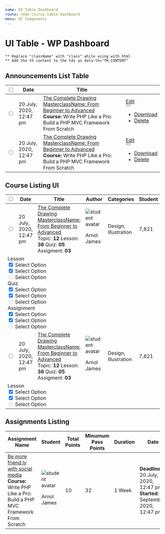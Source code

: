 ```yaml
---
name: UI Table Dashboard
route: /mdx-css/ui-table-dashboard
menu: UI Components
---
```



# UI Table - WP Dashboard

`** Replace "className" with "class" while using with html` <br />
`** Add the th content to the tds as data-th="TH_CONTENT"`

## Announcements List Table

<Playground>
	<div className="tutor-ui-table-wrapper tutor-dashboard-page">
		<table className="tutor-ui-table tutor-ui-table-responsive table-dashboard-announcements-list td-align-middle">
			<thead>
				<tr>
					<th>
						<div className="d-flex">
							<input type="checkbox" className="tutor-form-check-input" />
						</div>
					</th>
					<th>
						<div className="tutor-text-regular-small tutor-color-text-subsued">Date</div>
					</th>
					<th>
						<div className="tutor-text-regular-small tutor-color-text-subsued">Title</div>
					</th>
					<th className="tutor-shrink"></th>
				</tr>
			</thead>
			<tbody>
				<tr>
					<td data-th="Checkbox">
						<div className="td-checkbox d-flex ">
							<input type="checkbox" className="tutor-form-check-input" />
						</div>
					</td>
					<td data-th="Date">
						<div className="td-datetime tutor-text-regular-caption tutor-color-text-primary">
							20 July, 2020, <br /> 12:47 pm
						</div>
					</td>
					<td data-th="Announcements" className="column-fullwidth">
						<div className="td-course tutor-color-text-primary tutor-text-medium-body">
							<a href="#">The Complete Drawing MasterclassName: From Beginner to Advanced</a>
							<div className="tutor-mt-0">
								<span className="tutor-color-text-subsued tutor-text-medium-small">
									<strong className="tutor-color-text-subsued">Course: </strong>Write PHP Like a Pro: Build a PHP MVC
									Framework From Scratch
								</span>
							</div>
						</div>
					</td>
					<td data-th="Actions">
						<div className="inline-flex-center td-action-btns">
							<a href="#" className="tutor-btn tutor-btn-wordpress-outline tutor-btn-sm">
								Edit
							</a>
							<div className="tutor-popup-opener">
								<button
									type="button"
									className="popup-btn"
									data-tutor-popup-target="table-dashboard-announcements-list-1"
								>
									<span className="toggle-icon"></span>
								</button>
								<ul id="table-dashboard-announcements-list-1" className="popup-menu">
									<li>
										<a href="#">
											<span className="icon tutor-v2-icon-test icon-msg-archive-filled tutor-color-design-white"></span>
											<span className="tutor-text-regular-body tutor-color-text-white">Download</span>
										</a>
									</li>
									<li>
										<a href="#">
											<span className="icon tutor-v2-icon-test icon-delete-fill-filled tutor-color-design-white"></span>
											<span className="tutor-text-regular-body tutor-color-text-white">Delete</span>
										</a>
									</li>
								</ul>
							</div>
						</div>
					</td>
				</tr>
				<tr>
					<td data-th="Checkbox">
						<div className="td-checkbox d-flex ">
							<input type="checkbox" className="tutor-form-check-input" />
						</div>
					</td>
					<td data-th="Date">
						<div className="td-datetime tutor-text-regular-caption tutor-color-text-primary">
							20 July, 2020, <br /> 12:47 pm
						</div>
					</td>
					<td data-th="Announcements" className="column-fullwidth">
						<div className="td-course tutor-color-text-primary tutor-text-medium-body">
							<a href="#">The Complete Drawing MasterclassName: From Beginner to Advanced</a>
							<div className="tutor-mt-0">
								<span className="tutor-color-text-subsued tutor-text-medium-small">
									<strong className="tutor-color-text-subsued">Course: </strong>Write PHP Like a Pro: Build a PHP MVC
									Framework From Scratch
								</span>
							</div>
						</div>
					</td>
					<td data-th="Actions">
						<div className="inline-flex-center td-action-btns">
							<a href="#" className="tutor-btn tutor-btn-wordpress-outline tutor-btn-sm">
								Edit
							</a>
							<div className="tutor-popup-opener">
								<button
									type="button"
									className="popup-btn"
									data-tutor-popup-target="table-dashboard-announcements-list-2"
								>
									<span className="toggle-icon"></span>
								</button>
								<ul id="table-dashboard-announcements-list-2" className="popup-menu">
									<li>
										<a href="#">
											<span className="icon tutor-v2-icon-test icon-msg-archive-filled tutor-color-design-white"></span>
											<span className="tutor-text-regular-body tutor-color-text-white">Download</span>
										</a>
									</li>
									<li>
										<a href="#">
											<span className="icon tutor-v2-icon-test icon-delete-fill-filled tutor-color-design-white"></span>
											<span className="tutor-text-regular-body tutor-color-text-white">Delete</span>
										</a>
									</li>
								</ul>
							</div>
						</div>
					</td>
				</tr>
			</tbody>
		</table>
	</div>
</Playground>

## Course Listing UI

<Playground>
	<div className="tutor-ui-table-wrapper">
		<table className="tutor-ui-table tutor-ui-table-responsive table-dashboard-course-list td-align-middle tutor-ui-table-data-td-target">
			<thead>
				<tr>
					<th>
						<div className="d-flex">
							<input type="checkbox" className="tutor-form-check-input" />
						</div>
					</th>
					<th>
						<div className="tutor-text-regular-small tutor-color-text-subsued">Date</div>
					</th>
					<th>
						<div className="tutor-text-regular-small tutor-color-text-subsued">Title</div>
					</th>
					<th>
						<div className="inline-flex-center tutor-color-text-subsued">
							<span className="tutor-text-regular-small">Author</span>
							<span className="ttr-ordering-a-to-z-filled"></span>
						</div>
					</th>
					<th>
						<div className="tutor-text-regular-caption tutor-color-text-subsued">Categories</div>
					</th>
					<th>
						<div className="tutor-text-regular-small tutor-color-text-subsued">Student</div>
					</th>
					<th>
						<div className="tutor-text-regular-small tutor-color-text-subsued">Price</div>
					</th>
					<th className="tutor-shrink"></th>
					<th className="tutor-shrink"></th>
				</tr>
			</thead>
			<tbody>
				<tr>
					<td data-th="Checkbox">
						<div className="td-checkbox d-flex ">
							<input type="checkbox" className="tutor-form-check-input" />
						</div>
					</td>
					<td data-th="Date">
						<div className="td-datetime tutor-text-regular-caption tutor-color-text-primary">
							20 July, 2020, <br /> 12:47 pm
						</div>
					</td>
					<td data-th="Course Name" className="column-fullwidth">
						<div className="td-course tutor-color-text-primary tutor-text-medium-body">
							<a href="#">The Complete Drawing MasterclassName: From Beginner to Advanced</a>
							<div className="course-meta">
								<span className="tutor-color-text-hints tutor-text-medium-small">
									Topic: <strong className="tutor-color-text-primary">12</strong>
								</span>
								<span className="tutor-color-text-hints tutor-text-medium-small">
									Lesson: <strong className="tutor-color-text-primary">36</strong>
								</span>
								<span className="tutor-color-text-hints tutor-text-medium-small">
									Quiz: <strong className="tutor-color-text-primary">05</strong>
								</span>
								<span className="tutor-color-text-hints tutor-text-medium-small">
									Assigment: <strong className="tutor-color-text-primary">03</strong>
								</span>
							</div>
						</div>
					</td>
					<td data-th="Author">
						<div className="td-avatar">
							<img src="https://i.imgur.com/CckCKYQ.jpeg" alt="student avatar" />
							<p className="tutor-text-medium-body tutor-color-text-primary">Arnol James</p>
							<a href="#" className="btn-text btn-detail-link tutor-color-design-dark">
								<span className="ttr-detail-link-filled"></span>
							</a>
						</div>
					</td>
					<td data-th="Course Categories">
						<div className="tutor-text-regular-caption tutor-color-text-primary">Design, Illustration</div>
					</td>
					<td data-th="Student">
						<div className="tutor-text-regular-caption tutor-color-text-primary">7,821</div>
					</td>
					<td data-th="Price">
						<div className="tutor-text-regular-caption tutor-color-text-primary">$129.00</div>
					</td>
					<td data-th="Actions">
						<div className="inline-flex-center td-action-btns">
							<div className="tutor-form-select-with-icon select-default- select-primary select-success- select-danger- select-warning-">
								<select title="Please select a color">
									<option value="Red">Red</option>
									<option value="Blue">Blue</option>
									<option value="Blue">Yellow</option>
								</select>
								<i className="icon1 ttr-eye-fill-filled"></i>
								<i className="icon2 ttr-angle-down-filled"></i>
							</div>
							<a href="#" className="tutor-btn tutor-btn-disable-outline tutor-no-hover tutor-btn-sm">
								Edit
							</a>
							<div className="tutor-popup-opener">
								<button type="button" className="popup-btn" data-tutor-popup-target="table-dashboard-course-list-1">
									<span className="toggle-icon"></span>
								</button>
								<ul id="table-dashboard-course-list-1" className="popup-menu">
									<li>
										<a href="#">
											<span className="icon tutor-v2-icon-test icon-msg-archive-filled tutor-color-design-white"></span>
											<span className="tutor-text-regular-body tutor-color-text-white">Download</span>
										</a>
									</li>
									<li>
										<a href="#">
											<span className="icon tutor-v2-icon-test icon-delete-fill-filled tutor-color-design-white"></span>
											<span className="tutor-text-regular-body tutor-color-text-white">Delete</span>
										</a>
									</li>
								</ul>
							</div>
						</div>
					</td>
					<td data-th="Collapse" data-td-target="target-td-1">
						<div className="d-flex has-data-td-target">
							<span className="ttr-angle-down-filled"></span>
						</div>
					</td>
				</tr>
				<tr>
					<td colSpan="100%" className="data-td-content" id="target-td-1">
						<div className="td-toggle-content">
							<div className="td-list-item-wrapper tutor-bs-d-flex tutor-bs-flex-wrap tutor-bs-flex-lg-nowrap">
								<div className="td-list-item">
									<div className="list-item-title tutor-text-regular-body tutor-color-text-primary tutor-py-10">
										Lesson
									</div>
									<div className="list-item-checklist">
										<div className="tutor-form-check">
											<input
												id="item-checklist-1"
												name="item-checklist-1"
												type="checkbox"
												className="tutor-form-check-input tutor-form-check-circle"
												readOnly="readonly"
												checked="checked"
											/>
											<label htmlFor="item-checklist-1" className="tutor-text-regular-caption tutor-color-text-subsued">
												Select Option
											</label>
										</div>
										<div className="tutor-form-check">
											<input
												id="item-checklist-2"
												name="item-checklist-2"
												type="checkbox"
												className="tutor-form-check-input tutor-form-check-circle"
												readOnly="readonly"
												checked="checked"
											/>
											<label htmlFor="item-checklist-22">Select Option</label>
										</div>
										<div className="tutor-form-check">
											<input
												id="item-checklist-3"
												name="item-checklist-3"
												type="checkbox"
												className="tutor-form-check-input tutor-form-check-circle"
												readOnly="readonly"
												disabled="disabled"
											/>
											<label htmlFor="item-checklist-3">Select Option</label>
										</div>
									</div>
								</div>
								<div className="td-list-item">
									<div className="list-item-title tutor-text-regular-body tutor-color-text-primary tutor-py-10">
										Quiz
									</div>
									<div className="list-item-checklist">
										<div className="tutor-form-check">
											<input
												id="item-checklist-11"
												name="item-checklist-11"
												type="checkbox"
												className="tutor-form-check-input tutor-form-check-circle"
												readOnly="readonly"
												checked="checked"
											/>
											<label
												htmlFor="item-checklist-11"
												className="tutor-text-regular-caption tutor-color-text-subsued"
											>
												Select Option
											</label>
										</div>
										<div className="tutor-form-check">
											<input
												id="item-checklist-22"
												name="item-checklist-22"
												type="checkbox"
												className="tutor-form-check-input tutor-form-check-circle"
												readOnly="readonly"
												checked="checked"
											/>
											<label htmlFor="item-checklist-22">Select Option</label>
										</div>
										<div className="tutor-form-check">
											<input
												id="item-checklist-33"
												name="item-checklist-33"
												type="checkbox"
												className="tutor-form-check-input tutor-form-check-circle"
												readOnly="readonly"
												disabled="disabled"
											/>
											<label htmlFor="item-checklist-33">Select Option</label>
										</div>
									</div>
								</div>
								<div className="td-list-item">
									<div className="list-item-title tutor-text-regular-body tutor-color-text-primary tutor-py-10">
										Assignment
									</div>
									<div className="list-item-checklist">
										<div className="tutor-form-check">
											<input
												id="item-checklist-111"
												name="item-checklist-111"
												type="checkbox"
												className="tutor-form-check-input tutor-form-check-circle"
												readOnly="readonly"
												checked="checked"
											/>
											<label
												htmlFor="item-checklist-111"
												className="tutor-text-regular-caption tutor-color-text-subsued"
											>
												Select Option
											</label>
										</div>
										<div className="tutor-form-check">
											<input
												id="item-checklist-222"
												name="item-checklist-222"
												type="checkbox"
												className="tutor-form-check-input tutor-form-check-circle"
												readOnly="readonly"
												checked="checked"
											/>
											<label htmlFor="item-checklist-222">Select Option</label>
										</div>
										<div className="tutor-form-check">
											<input
												id="item-checklist-333"
												name="item-checklist-333"
												type="checkbox"
												className="tutor-form-check-input tutor-form-check-circle"
												readOnly="readonly"
												disabled="disabled"
											/>
											<label htmlFor="item-checklist-333">Select Option</label>
										</div>
									</div>
								</div>
							</div>
						</div>
					</td>
				</tr>
				<tr>
					<td data-th="Checkbox">
						<div className="td-checkbox d-flex ">
							<input type="checkbox" className="tutor-form-check-input" />
						</div>
					</td>
					<td data-th="Date">
						<div className="td-datetime tutor-text-regular-caption tutor-color-text-primary">
							20 July, 2020, <br /> 12:47 pm
						</div>
					</td>
					<td data-th="Course Name">
						<div className="td-course tutor-color-text-primary tutor-text-medium-body">
							<a href="#">The Complete Drawing MasterclassName: From Beginner to Advanced</a>
							<div className="course-meta">
								<span className="tutor-color-text-hints tutor-text-medium-small">
									Topic: <strong className="tutor-color-text-primary">12</strong>
								</span>
								<span className="tutor-color-text-hints tutor-text-medium-small">
									Lesson: <strong className="tutor-color-text-primary">36</strong>
								</span>
								<span className="tutor-color-text-hints tutor-text-medium-small">
									Quiz: <strong className="tutor-color-text-primary">05</strong>
								</span>
								<span className="tutor-color-text-hints tutor-text-medium-small">
									Assigment: <strong className="tutor-color-text-primary">03</strong>
								</span>
							</div>
						</div>
					</td>
					<td data-th="Author">
						<div className="td-avatar">
							<img src="https://i.imgur.com/CckCKYQ.jpeg" alt="student avatar" />
							<p className="tutor-text-medium-body tutor-color-text-primary">Arnol James</p>
							<a href="#" className="btn-text btn-detail-link tutor-color-design-dark">
								<span className="ttr-detail-link-filled"></span>
							</a>
						</div>
					</td>
					<td data-th="Course Categories">
						<div className="tutor-text-regular-caption tutor-color-text-primary">Design, Illustration</div>
					</td>
					<td data-th="Student">
						<div className="tutor-text-regular-caption tutor-color-text-primary">7,821</div>
					</td>
					<td data-th="Price">
						<div className="tutor-text-regular-caption tutor-color-text-primary">$129.00</div>
					</td>
					<td data-th="Actions">
						<div className="inline-flex-center td-action-btns">
							<div className="tutor-form-select-with-icon select-default- select-primary- select-success select-danger- select-warning-">
								<select title="Please select a color">
									<option value="Red">Red</option>
									<option value="Blue">Blue</option>
									<option value="Blue">Yellow</option>
								</select>
								<i className="icon1 ttr-eye-fill-filled"></i>
								<i className="icon2 ttr-angle-down-filled"></i>
							</div>
							<a href="#" className="tutor-btn tutor-btn-disable-outline tutor-no-hover tutor-btn-sm">
								Edit
							</a>
							<div className="tutor-popup-opener">
								<button type="button" className="popup-btn" data-tutor-popup-target="table-dashboard-course-list-2">
									<span className="toggle-icon"></span>
								</button>
								<ul id="table-dashboard-course-list-2" className="popup-menu">
									<li>
										<a href="#">
											<span className="icon tutor-v2-icon-test icon-msg-archive-filled tutor-color-design-white"></span>
											<span className="tutor-text-regular-body tutor-color-text-white">Download</span>
										</a>
									</li>
									<li>
										<a href="#">
											<span className="icon tutor-v2-icon-test icon-delete-fill-filled tutor-color-design-white"></span>
											<span className="tutor-text-regular-body tutor-color-text-white">Delete</span>
										</a>
									</li>
								</ul>
							</div>
						</div>
					</td>
					<td data-th="Collapse" data-td-target="target-td-2">
						<div className="d-flex has-data-td-target">
							<span className="ttr-angle-down-filled"></span>
						</div>
					</td>
				</tr>
				<tr>
					<td colSpan="100%" className="data-td-content" id="target-td-2">
						<div className="td-toggle-content">
							<div className="td-list-item-wrapper tutor-bs-d-flex tutor-bs-flex-wrap tutor-bs-flex-lg-nowrap">
								<div className="td-list-item">
									<div className="list-item-title tutor-text-regular-body tutor-color-text-primary tutor-py-10">
										Lesson
									</div>
									<div className="list-item-checklist">
										<div className="tutor-form-check">
											<input
												id="item-checklist-112"
												name="item-checklist-112"
												type="checkbox"
												className="tutor-form-check-input tutor-form-check-circle"
												readOnly="readonly"
												checked="checked"
											/>
											<label
												htmlFor="item-checklist-112"
												className="tutor-text-regular-caption tutor-color-text-subsued"
											>
												Select Option
											</label>
										</div>
										<div className="tutor-form-check">
											<input
												id="item-checklist-212"
												name="item-checklist-212"
												type="checkbox"
												className="tutor-form-check-input tutor-form-check-circle"
												readOnly="readonly"
												checked="checked"
											/>
											<label htmlFor="item-checklist-212">Select Option</label>
										</div>
										<div className="tutor-form-check">
											<input
												id="item-checklist-312"
												name="item-checklist-312"
												type="checkbox"
												className="tutor-form-check-input tutor-form-check-circle"
												readOnly="readonly"
												disabled="disabled"
											/>
											<label htmlFor="item-checklist-312">Select Option</label>
										</div>
									</div>
								</div>
							</div>
						</div>
					</td>
				</tr>
			</tbody>
		</table>
	</div>
</Playground>

## Assignments Listing

<Playground>
	<div className="tutor-ui-table-wrapper">
		<table className="tutor-ui-table tutor-ui-table-responsive table-dashboard-assignments-list td-align-middle">
			<thead>
				<tr>
					<th>
						<div className="tutor-text-regular-small tutor-color-text-subsued">Assignment Name</div>
					</th>
					<th>
						<div className="inline-flex-center tutor-color-text-subsued">
							<span className="tutor-text-regular-small">Student</span>
							<span className="ttr-ordering-a-to-z-filled"></span>
						</div>
					</th>
					<th>
						<div className="tutor-text-regular-caption tutor-color-text-subsued">Total Points</div>
					</th>
					<th>
						<div className="tutor-text-regular-small tutor-color-text-subsued">Minumum Pass Points</div>
					</th>
					<th>
						<div className="tutor-text-regular-small tutor-color-text-subsued">Duration</div>
					</th>
					<th>
						<div className="tutor-text-regular-small tutor-color-text-subsued">Date</div>
					</th>
					<th className="tutor-shrink"></th>
				</tr>
			</thead>
			<tbody>
				<tr>
					<td data-th="Assignment Name">
						<div className="tutor-color-text-primary td-course tutor-text-medium-body">
							<a href="#">Be more friend ly with social media</a>
							<div className="course-meta">
								<span className="tutor-color-text-subsued tutor-text-regular-caption">
									<strong className="tutor-text-medium-caption">Course: </strong>Write PHP Like a Pro: Build a PHP MVC
									Framework From Scratch
								</span>
							</div>
						</div>
					</td>
					<td data-th="Student">
						<div>
							<div className="td-avatar">
								<img src="https://i.imgur.com/CckCKYQ.jpeg" alt="student avatar" />
								<p className="tutor-text-medium-body tutor-color-text-primary">Arnol James</p>
							</div>
						</div>
					</td>
					<td data-th="Total Points">
						<div className="tutor-text-medium-caption tutor-color-text-primary">10</div>
					</td>
					<td data-th="Minumum Pass Points">
						<div className="tutor-text-medium-caption tutor-color-text-primary">32</div>
					</td>
					<td data-th="Duration">
						<div className="tutor-text-medium-caption tutor-color-text-primary">1 Week</div>
					</td>
					<td data-th="Date">
						<div>
							<div className="tutor-color-text-primary tutor-text-regular-caption">
								<strong className="tutor-text-medium-caption">Deadline:</strong> 20 July, 2020, 12:47 pm
							</div>
							<div className="tutor-color-text-subsued tutor-text-regular-small tutor-mt-6">
								<strong className="tutor-text-medium-caption">Started: </strong>20 September, 2020, 12:47 pm
							</div>
						</div>
					</td>
					<td data-th="Actions">
						<div className="inline-flex-center td-action-btns">
							<button className="tutor-btn tutor-btn-wordpress-outline tutor-no-hover tutor-btn-sm">Button</button>
							<button className="tutor-btn tutor-btn-disable-outline tutor-no-hover tutor-btn-sm">Button</button>
						</div>
					</td>
				</tr>
			</tbody>
		</table>
	</div>
</Playground>
